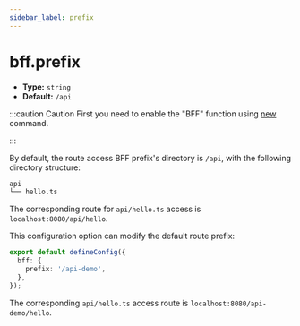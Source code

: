 ```yaml
---
sidebar_label: prefix
---
```


# bff.prefix

- **Type:** `string`
- **Default:** `/api`

:::caution Caution
First you need to enable the "BFF" function using [new](/apis/app/commands/new) command.

:::

By default, the route access BFF prefix's directory is `/api`, with the following directory structure:

```bash
api
└── hello.ts
```

The corresponding route for `api/hello.ts` access is `localhost:8080/api/hello`.

This configuration option can modify the default route prefix:

```ts title="modern.config.ts"
export default defineConfig({
  bff: {
    prefix: '/api-demo',
  },
});
```

The corresponding `api/hello.ts` access route is `localhost:8080/api-demo/hello`.
